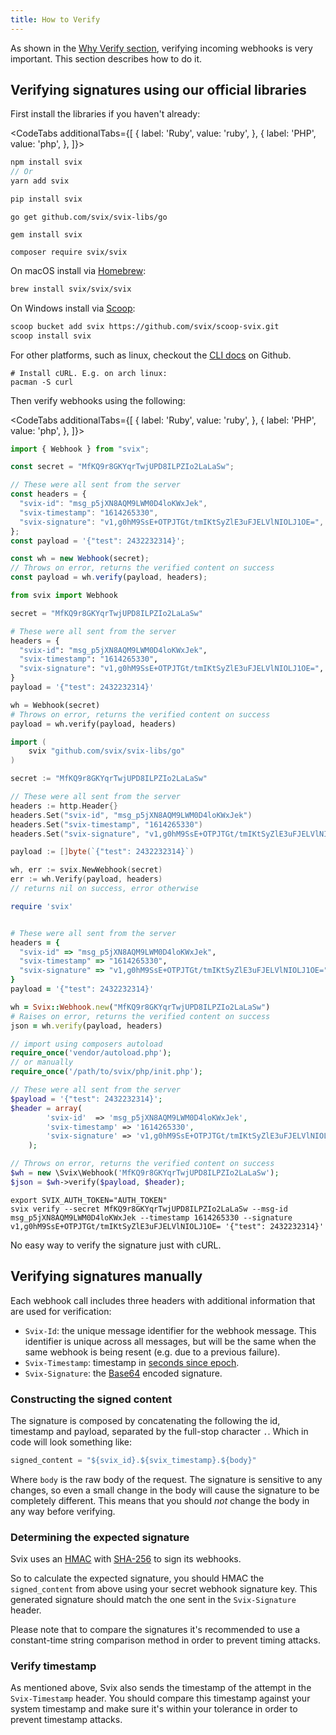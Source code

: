 ```yaml
---
title: How to Verify
---
```



As shown in the [Why Verify section](./why), verifying incoming webhooks is very important. This section describes how to do it.

## Verifying signatures using our official libraries

First install the libraries if you haven't already:

<CodeTabs
  additionalTabs={[
    { label: 'Ruby', value: 'ruby', },
    { label: 'PHP', value: 'php', },
  ]}>
<TabItem value="js">

```js
npm install svix
// Or
yarn add svix
```

</TabItem>
<TabItem value="py">

```sh
pip install svix
```

</TabItem>
<TabItem value="go">

```shell
go get github.com/svix/svix-libs/go
```

</TabItem>
<TabItem value="ruby">

```shell
gem install svix
```

</TabItem>
<TabItem value="php">

```shell
composer require svix/svix
```

</TabItem>
<TabItem value="cli">

On macOS install via <a href="https://brew.sh/">Homebrew</a>:
```sh
brew install svix/svix/svix
```

On Windows install via <a href="https://scoop.sh/">Scoop</a>:
```sh
scoop bucket add svix https://github.com/svix/scoop-svix.git
scoop install svix
```

For other platforms, such as linux, checkout the <a href="https://github.com/svix/svix-cli#installation">CLI docs</a> on Github.

</TabItem>
<TabItem value="curl">

```shell
# Install cURL. E.g. on arch linux:
pacman -S curl
```

</TabItem>
</CodeTabs>

Then verify webhooks using the following:

<CodeTabs
  additionalTabs={[
    { label: 'Ruby', value: 'ruby', },
    { label: 'PHP', value: 'php', },
  ]}>
<TabItem value="js">

```js
import { Webhook } from "svix";

const secret = "MfKQ9r8GKYqrTwjUPD8ILPZIo2LaLaSw";

// These were all sent from the server
const headers = {
  "svix-id": "msg_p5jXN8AQM9LWM0D4loKWxJek",
  "svix-timestamp": "1614265330",
  "svix-signature": "v1,g0hM9SsE+OTPJTGt/tmIKtSyZlE3uFJELVlNIOLJ1OE=",
};
const payload = '{"test": 2432232314}';

const wh = new Webhook(secret);
// Throws on error, returns the verified content on success
const payload = wh.verify(payload, headers);
```

</TabItem>
<TabItem value="py">

```python
from svix import Webhook

secret = "MfKQ9r8GKYqrTwjUPD8ILPZIo2LaLaSw"

# These were all sent from the server
headers = {
  "svix-id": "msg_p5jXN8AQM9LWM0D4loKWxJek",
  "svix-timestamp": "1614265330",
  "svix-signature": "v1,g0hM9SsE+OTPJTGt/tmIKtSyZlE3uFJELVlNIOLJ1OE=",
}
payload = '{"test": 2432232314}'

wh = Webhook(secret)
# Throws on error, returns the verified content on success
payload = wh.verify(payload, headers)
```

</TabItem>
<TabItem value="go">

```go
import (
	svix "github.com/svix/svix-libs/go"
)

secret := "MfKQ9r8GKYqrTwjUPD8ILPZIo2LaLaSw"

// These were all sent from the server
headers := http.Header{}
headers.Set("svix-id", "msg_p5jXN8AQM9LWM0D4loKWxJek")
headers.Set("svix-timestamp", "1614265330")
headers.Set("svix-signature", "v1,g0hM9SsE+OTPJTGt/tmIKtSyZlE3uFJELVlNIOLJ1OE=")

payload := []byte(`{"test": 2432232314}`)

wh, err := svix.NewWebhook(secret)
err := wh.Verify(payload, headers)
// returns nil on success, error otherwise
```

</TabItem>
<TabItem value="ruby">

```ruby
require 'svix'


# These were all sent from the server
headers = {
  "svix-id" => "msg_p5jXN8AQM9LWM0D4loKWxJek",
  "svix-timestamp" => "1614265330",
  "svix-signature" => "v1,g0hM9SsE+OTPJTGt/tmIKtSyZlE3uFJELVlNIOLJ1OE="
}
payload = '{"test": 2432232314}'

wh = Svix::Webhook.new("MfKQ9r8GKYqrTwjUPD8ILPZIo2LaLaSw")
# Raises on error, returns the verified content on success
json = wh.verify(payload, headers)
```

</TabItem>
<TabItem value="php">

```php
// import using composers autoload
require_once('vendor/autoload.php');
// or manually
require_once('/path/to/svix/php/init.php');

// These were all sent from the server
$payload = '{"test": 2432232314}';
$header = array(
        'svix-id'  => 'msg_p5jXN8AQM9LWM0D4loKWxJek',
        'svix-timestamp' => '1614265330',
        'svix-signature' => 'v1,g0hM9SsE+OTPJTGt/tmIKtSyZlE3uFJELVlNIOLJ1OE=',
    );

// Throws on error, returns the verified content on success
$wh = new \Svix\Webhook('MfKQ9r8GKYqrTwjUPD8ILPZIo2LaLaSw');
$json = $wh->verify($payload, $header);
```

</TabItem>
<TabItem value="cli">

```shell
export SVIX_AUTH_TOKEN="AUTH_TOKEN"
svix verify --secret MfKQ9r8GKYqrTwjUPD8ILPZIo2LaLaSw --msg-id msg_p5jXN8AQM9LWM0D4loKWxJek --timestamp 1614265330 --signature v1,g0hM9SsE+OTPJTGt/tmIKtSyZlE3uFJELVlNIOLJ1OE= '{"test": 2432232314}'
```

</TabItem>
<TabItem value="curl">

No easy way to verify the signature just with cURL.

</TabItem>
</CodeTabs>

## Verifying signatures manually

Each webhook call includes three headers with additional information that are used for verification:

* `Svix-Id`: the unique message identifier for the webhook message. This identifier is unique across all messages, but will be the same when the same webhook is being resent (e.g. due to a previous failure).
* `Svix-Timestamp`: timestamp in [seconds since epoch](https://en.wikipedia.org/wiki/Unix_time).
* `Svix-Signature`: the [Base64](https://en.wikipedia.org/wiki/Base64) encoded signature.

### Constructing the signed content

The signature is composed by concatenating the following the id, timestamp and payload, separated by the full-stop character `.`. Which in code will look something like:

```javascript
signed_content = "${svix_id}.${svix_timestamp}.${body}"
```

Where `body` is the raw body of the request. The signature is sensitive to any changes, so even a small change in the body will cause the signature to be completely different. This means that you should *not* change the body in any way before verifying.

### Determining the expected signature

Svix uses an [HMAC](https://en.wikipedia.org/wiki/Hash-based_message_authentication_code) with [SHA-256](https://en.wikipedia.org/wiki/SHA-2) to sign its webhooks.

So to calculate the expected signature, you should HMAC the `signed_content` from above using your secret webhook signature key. This generated signature should match the one sent in the `Svix-Signature` header.

Please note that to compare the signatures it's recommended to use a constant-time string comparison method in order to prevent timing attacks.

### Verify timestamp

As mentioned above, Svix also sends the timestamp of the attempt in the `Svix-Timestamp` header. You should compare this timestamp against your system timestamp and make sure it's within your tolerance in order to prevent timestamp attacks.
